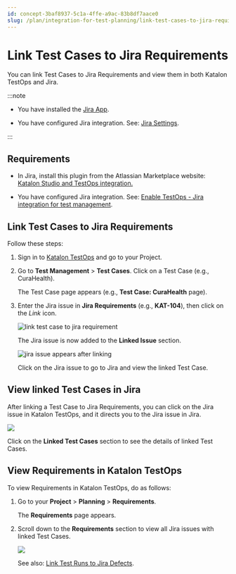 ```yaml
---
id: concept-3baf8937-5c1a-4ffe-a9ac-83b8df7aace0
slug: /plan/integration-for-test-planning/link-test-cases-to-jira-requirements
---
```


# Link Test Cases to Jira Requirements

You can link Test Cases to Jira Requirements and view them in both Katalon TestOps and Jira.


:::note

-   You have installed the [Jira App](https://marketplace.atlassian.com/apps/1217501/katalon-bdd-test-automation-for-jira).

-   You have configured Jira integration. See: [Jira Settings](/organize/integration-for-organizing-tests/jira-integration/enable-testops-jira-integration-for-test-management).


:::

## Requirements

-   In Jira, install this plugin from the Atlassian Marketplace website: [Katalon Studio and TestOps integration.](https://marketplace.atlassian.com/apps/1217501/katalon-bdd-test-automation-for-jira)

-   You have configured Jira integration. See: [Enable TestOps - Jira integration for test management](/organize/integration-for-organizing-tests/jira-integration/enable-testops-jira-integration-for-test-management).


## Link Test Cases to Jira Requirements

Follow these steps:

1.  Sign in to [Katalon TestOps](https://testops.katalon.io/login) and go to your Project.

2.  Go to **Test Management** &gt; **Test Cases**. Click on a Test Case \(e.g., CuraHealth\).

    The Test Case page appears \(e.g., **Test Case: CuraHealth** page\).

3.  Enter the Jira issue in **Jira Requirements** \(e.g., **KAT-104**\), then click on the *Link* icon.

    <img src="https://github.com/katalon-studio/docs-images/raw/master/katalon-analytics/docs/testops-revamp-july-ka-integration-jira/linking-test-case-step-red-2.png" alt="link test case to jira requirement" />

    The Jira issue is now added to the **Linked Issue** section.

    <img src="https://github.com/katalon-studio/docs-images/raw/master/katalon-analytics/docs/testops-revamp-july-ka-integration-jira/kat104-under-idfeature-section-2.png" alt="jira issue appears after linking" />

    Click on the Jira issue to go to Jira and view the linked Test Case.


## View linked Test Cases in Jira

After linking a Test Case to Jira Requirements, you can click on the Jira issue in Katalon TestOps, and it directs you to the Jira issue in Jira.

<img src="/doc_images/Documents/Plan/Integration_for_test_planning/link-tc-to-Jira-requirements/image/ks-test-workflow.png" width={850} />

Click on the **Linked Test Cases** section to see the details of linked Test Cases.

## View Requirements in Katalon TestOps

To view Requirements in Katalon TestOps, do as follows:

1.  Go to your **Project** &gt; **Planning** &gt; **Requirements**.

    The **Requirements** page appears.

2.  Scroll down to the **Requirements** section to view all Jira issues with linked Test Cases.

    <img src="/doc_images/Documents/Plan/Integration_for_test_planning/link-tc-to-Jira-requirements/image/to-requirements.png" width={850} />

    See also: [Link Test Runs to Jira Defects](/analyze/integration-for-test-analyzing/jira-integration/link-test-runs-to-jira-defects-in-katalon-testops).